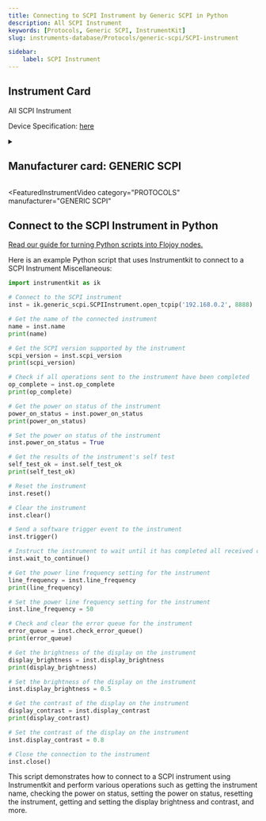 ```yaml
---
title: Connecting to SCPI Instrument by Generic SCPI in Python
description: All SCPI Instrument
keywords: [Protocols, Generic SCPI, InstrumentKit] 
slug: instruments-database/Protocols/generic-scpi/SCPI-instrument 

sidebar:
    label: SCPI Instrument 
---
```



## Instrument Card

All SCPI Instrument



Device Specification: [here](/instruments-database/all-instruments)

<details style={{ marginTop: "15px"}}>
<summary><h2 style={{display:'inline'}}>Manufacturer card: GENERIC SCPI</h2></summary>

![GENERIC SCPI](https://res.cloudinary.com/dhopxs1y3/image/upload/v1692142672/Instruments/Vendor%20Logos/FLOJOY_TEXT.png)



- Headquarters: 
- Yearly Revenue (millions, USD): 
- Vendor Website: [here](https://en.wikipedia.org/wiki/Standard_Commands_for_Programmable_Instruments)

</details>


<FeaturedInstrumentVideo
  category="PROTOCOLS"
  manufacturer="GENERIC SCPI"
></FeaturedInstrumentVideo>

## Connect to the SCPI Instrument in Python

[Read our guide for turning Python scripts into Flojoy nodes.](https://docs.flojoy.ai/contribution/blocks/custom-flojoy-block/)



<Tabs>
<TabItem value="Flojoy" label="Flojoy" className="flojoy-instrument-tabs">

<NodeCardCollection category="PROTOCOLS" manufacturer="Generic SCPI"></NodeCardCollection>

</TabItem>
<TabItem value="InstrumentKit" label="InstrumentKit">

Here is an example Python script that uses Instrumentkit to connect to a SCPI Instrument Miscellaneous:

```python
import instrumentkit as ik

# Connect to the SCPI instrument
inst = ik.generic_scpi.SCPIInstrument.open_tcpip('192.168.0.2', 8888)

# Get the name of the connected instrument
name = inst.name
print(name)

# Get the SCPI version supported by the instrument
scpi_version = inst.scpi_version
print(scpi_version)

# Check if all operations sent to the instrument have been completed
op_complete = inst.op_complete
print(op_complete)

# Get the power on status of the instrument
power_on_status = inst.power_on_status
print(power_on_status)

# Set the power on status of the instrument
inst.power_on_status = True

# Get the results of the instrument's self test
self_test_ok = inst.self_test_ok
print(self_test_ok)

# Reset the instrument
inst.reset()

# Clear the instrument
inst.clear()

# Send a software trigger event to the instrument
inst.trigger()

# Instruct the instrument to wait until it has completed all received commands before continuing
inst.wait_to_continue()

# Get the power line frequency setting for the instrument
line_frequency = inst.line_frequency
print(line_frequency)

# Set the power line frequency setting for the instrument
inst.line_frequency = 50

# Check and clear the error queue for the instrument
error_queue = inst.check_error_queue()
print(error_queue)

# Get the brightness of the display on the instrument
display_brightness = inst.display_brightness
print(display_brightness)

# Set the brightness of the display on the instrument
inst.display_brightness = 0.5

# Get the contrast of the display on the instrument
display_contrast = inst.display_contrast
print(display_contrast)

# Set the contrast of the display on the instrument
inst.display_contrast = 0.8

# Close the connection to the instrument
inst.close()
```

This script demonstrates how to connect to a SCPI instrument using Instrumentkit and perform various operations such as getting the instrument name, checking the power on status, setting the power on status, resetting the instrument, getting and setting the display brightness and contrast, and more.

</TabItem>
</Tabs>